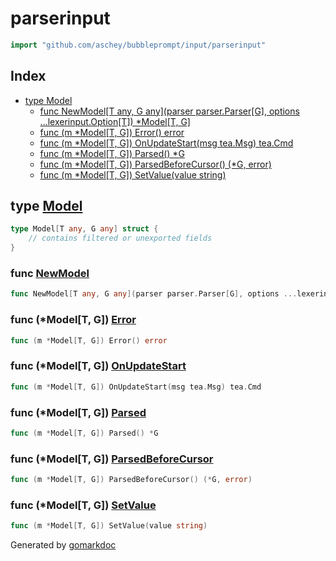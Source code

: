 <!-- Code generated by gomarkdoc. DO NOT EDIT -->

<div class="api">

# parserinput

```go
import "github.com/aschey/bubbleprompt/input/parserinput"
```

## Index

- [type Model](<#type-model>)
  - [func NewModel[T any, G any](parser parser.Parser[G], options ...lexerinput.Option[T]) *Model[T, G]](<#func-newmodel>)
  - [func \(m \*Model\[T, G\]\) Error\(\) error](<#func-modelt-g-error>)
  - [func \(m \*Model\[T, G\]\) OnUpdateStart\(msg tea.Msg\) tea.Cmd](<#func-modelt-g-onupdatestart>)
  - [func \(m \*Model\[T, G\]\) Parsed\(\) \*G](<#func-modelt-g-parsed>)
  - [func \(m \*Model\[T, G\]\) ParsedBeforeCursor\(\) \(\*G, error\)](<#func-modelt-g-parsedbeforecursor>)
  - [func \(m \*Model\[T, G\]\) SetValue\(value string\)](<#func-modelt-g-setvalue>)


## type [Model](<https://github.com/aschey/bubbleprompt/blob/main/input/parserinput/model.go#L9-L14>)

```go
type Model[T any, G any] struct {
    // contains filtered or unexported fields
}
```

### func [NewModel](<https://github.com/aschey/bubbleprompt/blob/main/input/parserinput/model.go#L16>)

```go
func NewModel[T any, G any](parser parser.Parser[G], options ...lexerinput.Option[T]) *Model[T, G]
```

### func \(\*Model\[T, G\]\) [Error](<https://github.com/aschey/bubbleprompt/blob/main/input/parserinput/model.go#L50>)

```go
func (m *Model[T, G]) Error() error
```

### func \(\*Model\[T, G\]\) [OnUpdateStart](<https://github.com/aschey/bubbleprompt/blob/main/input/parserinput/model.go#L26>)

```go
func (m *Model[T, G]) OnUpdateStart(msg tea.Msg) tea.Cmd
```

### func \(\*Model\[T, G\]\) [Parsed](<https://github.com/aschey/bubbleprompt/blob/main/input/parserinput/model.go#L32>)

```go
func (m *Model[T, G]) Parsed() *G
```

### func \(\*Model\[T, G\]\) [ParsedBeforeCursor](<https://github.com/aschey/bubbleprompt/blob/main/input/parserinput/model.go#L36>)

```go
func (m *Model[T, G]) ParsedBeforeCursor() (*G, error)
```

### func \(\*Model\[T, G\]\) [SetValue](<https://github.com/aschey/bubbleprompt/blob/main/input/parserinput/model.go#L21>)

```go
func (m *Model[T, G]) SetValue(value string)
```

</div>

Generated by [gomarkdoc](<https://github.com/princjef/gomarkdoc>)
